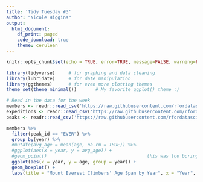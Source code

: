 ```yaml
---
title: 'Tidy Tuesday #3'
author: "Nicole Higgins"
output: 
  html_document:
    df_print: paged
    code_download: true
    theme: cerulean
---
```


```r
knitr::opts_chunk$set(echo = TRUE, error=TRUE, message=FALSE, warning=FALSE)
```

```r
library(tidyverse)     # for graphing and data cleaning
library(lubridate)     # for date manipulation
library(ggthemes)      # for even more plotting themes
theme_set(theme_minimal())       # My favorite ggplot() theme :)
```

```r
# Read in the data for the week
members <- readr::read_csv('https://raw.githubusercontent.com/rfordatascience/tidytuesday/master/data/2020/2020-09-22/members.csv')
expeditions <- readr::read_csv('https://raw.githubusercontent.com/rfordatascience/tidytuesday/master/data/2020/2020-09-22/expeditions.csv')
peaks <- readr::read_csv('https://raw.githubusercontent.com/rfordatascience/tidytuesday/master/data/2020/2020-09-22/peaks.csv')
```


```r
members %>%
  filter(peak_id == "EVER") %>%
  group_by(year) %>%
  #mutate(avg_age = mean(age, na.rm = TRUE)) %>%
  #ggplot(aes(x = year, y = avg_age)) +
  #geom_point()                                     this was too boring!
  ggplot(aes(x = year, y = age, group = year)) +
  geom_boxplot() +
  labs(title = "Mount Everest Climbers' Age Span by Year", x = "Year", y = "Age")
```


